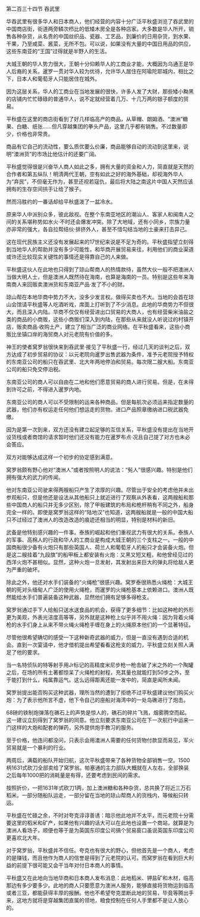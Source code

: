 

第二百三十四节 吞武里

华吞武里有很多华人和日本商人，他们经营的内容十分广泛平秋盛浏览了吞武里的中国商店街，街道两旁鳞次栉比的低矮木房全是各种店家。大多数是华人所开，销售各种杂货，从名贵的中国丝织品、瓷器、工艺品，到廉价的日用杂货，到水果、干果，乃至咸菜、酱菜，无所不包。可以说，如果没有大量的中国日用品的供应，这些东南亚的“王国”过得就是半野人的生活。

大城王朝的华人势力很大，王朝十分仰赖华人的工商业才能，大概因为乌通王是华人后裔的关系，暹罗一贯对华人较为优待，允许华人居住在阿瑜陀耶城内，相比之下，日本人和葡萄牙人只能居住在城外。

因为这层关系，华人的工商业在当地发展的很快，许多人发了大财，那些矮小黝黑的店铺内忙忙碌碌的普通华人，说不定就经营着几万、十几万两的银子额度的贸易。

平秋盛在这里的商店街看到了好几样临高产的商品，从草帽、朗姆酒、“澳洲”糖果、白糖、纸张……但凡穿越集团的拳头产品，这里几乎都有销售。不过数量即少，价格也非常贵。

商品有它自己的流动性，要么质优要么价廉，商品能够自动的流动到这里来，说明“澳洲货”的市场比他估计的还要广阔。

平秋盛觉得很是兴奋华人商人如此之多，拥有大量的资金和人力，简直就是天然的合作者和第五纵队！明清两代王朝，空有如此之好的海外基础，却视海外华人为“弃民”，不但毫无作为，甚至还视若寇仇，最后将大陆之南这片中国人天然应该拥有的生存空间拱手让给了猴子。

然而冯胜约的一番话却给平秋盛泼了一盆冷水。

原来华人中派别众多，彼此敌视。在整个东南亚地区的潮汕人、客家人和闽南人之间的关系堪称势如水火·不时还会爆发冲突。除了大地域，还有小同乡，宗族力量亦非常的强大，各自拉帮结伙·排挤外人，甚至不惜勾结当地的土豪来打击异己。

这在现代民族主义还没有发展起来的17世纪来说是不足为奇的。平秋盛指望立刻得到当地华人的帮助并没有多少可能性，和华商开展贸易来往，利用他们的商业渠道或许还比较现实关键性的事情还是得靠自己的人来做。

平秋盛这伙人在此地也只得到了琼山帮商人的热情款待，虽然大伙一般不把澳洲人当做大明人士，但是澳洲人既然待在海南，也算是海南的一员。特别是这些年来海南商人来回贩卖澳洲货和东南亚产品·发了不小的财。

琼山帮在本地华商中势力不大，没多少发言权。做得买卖也不大。当地的会首在琼山会馆请平秋盛等人吃酒听戏，席面上打听到了不少消息。此地的华商势力不但很大，而且深入内陆。华商不仅仅有经营进出口贸易的大商人，也有经营柴米油盐之类的商品的小商贩，这些小商贩们深入到内陆，在那些从来就没人听说过的村镇开店，贩卖商品·收购土产，建立了相当广泛的商业网络。在平秋盛看来，这些小商贩比坐镇口岸的海贸商人对元老院有价值的多。

神王的使者窝罗翁很快来到吞武里·接见了平秋盛一行，经过几天的谈判之后，双方达成了初步贸易的协议：以元老院向暹罗出售武器为条件，准予元老院授予特权的东南亚公司的船只在吞武里、北大年两地停泊和贸易。每次限二艘大船。东南亚公司的船只免交停泊税。

东南亚公司的商人可以自由在二地和他们愿意贸易的商人进行贸易。但是，在未得到许可之前，不得进入暹罗内地。

东南亚公司的商人可以不受限制的运来各种商品，但是每航次必须运来指定数量的武器，他们亦有权运走任何他们想运走的货物。进口产品照章缴纳进口税武器免缴。

因为是第一次到来，双方还没有建立起足够的互信关系，平秋盛没有提出在当地开设货栈或者商馆的请求暂时他们还没有能力在暹罗布点·况且自己提了对方也未必会答应。

双方对能够达成这样一个初步的协定感到满意。

窝罗翁颇有野心他对“澳洲人”或者按照明人的说法：“髡人”很感兴趣。特别是他们拥有强大的武力的传闻。

他对东南亚公司驶来得两艘船只产生了浓厚的兴趣。尽管出于安全的考虑他并未出参观船只，但是他还是设法从其他船只上就近进行了观察从外表看，这两艘船和那些中国商人的船只并无多少区别，除了甲板建筑的布局和桅杆稍有不同之外，船身完全一样的。即使是窝罗翁这样的“陆地汉”也知道，这两艘船就是一般的中国大船只不过经过了澳洲人的改造改造的痕迹还相当的明显，特别是材料的新旧。

武备是他特别感兴趣的一件事。泰族的崛起和他们重视武力有很大的关系。泰族人的军事、高棉人的行政和华人的工商业是构成大城王朝的三个支柱之一。一般的中国商船很少备有火炮只有那些英国人、荷兰人和葡萄牙人的船只才会装备火炮。但是这二艘挂着“九段旗”的船甲板上都安装有火炮：又黑又短又粗，和他曾经见过的西洋火炮不甚相似。显然，这种火炮一旦发射，其发射出来巨大的弹丸将给敌人更为严重的破坏。

除此之外，他还对水手们装备的“火绳枪”很感兴趣。窝罗泰很熟悉火绳枪：大城王朝的死对头缅甸人广泛的使用火绳枪，而暹罗的火绳枪基本上依赖进口。澳洲人既然能给水手们普遍装备这种武器，显然他们拥有足够多得枪支。

窝罗翁通过手下人给船只送水送食品的机会，获得了更多细节：比如这种枪的外形更为美观，外表光洁度高等等，另外就是这种枪上似乎并不用火绳：因为背着火绳枪的水手们身上从来不带火绳火绳枪手缠在身上的火绳原本他们的一个显著特征。

尽管他很希望确切的感受一下这种新奇武器的威力，但是一直没有遇到合适的机会。直到一次宴请中，他才借机提出希望看看这枪支的威力，平秋盛立刻关照人满足了他的要求。

当一名特侦队的特等射手用Jr标记的高精度米尼步枪一枪击破了米之外的一个陶罐之后，在场的所有土著都惊呆了火绳枪的射程，充其量也就能打到50步之外，至于能打到什么，纯属靠运气。这么远得距离还能一发中的，简直是闻所未闻。

窝罗翁提出能否购买这种武器，理所当然的遭到了拒绝不过平秋盛建议他们购买火炮：为了表示他所言不虚，他下令自己的座船对海湾中的一处岛礁进行了炮击。

68磅的铁制炮弹落在礁石上的声势是惊人的，礁石的碎片飞溅，烟雾腾空而起。这一建议立刻得到了窝罗翁的同意。他立刻要求东南亚公司在下一次航行中运来一门这样的大炮和配套的弹药，另外提供炮手教习的服务。

至于价格，他连问都没问，只表示会用澳洲人需要的任何货物付款显而易见，军火贸易就是一个暴利的行业。

两周后，满载的船队开始归航，这次平秋盛带来了各种货物全部销售一空。1500柄1631式砍刀全部卖给了窝罗翁。帕塞通的主力部队大概就在人左右，全部换装之后每年1000把的消耗量是有得，还要考虑到民间的需求。

按照折价，一把1631年式砍刀1两，加上澳洲糖和各种杂货，总共换了将近三万石稻米。一部分随船队运走，一部分留在当地的琼山帮商人的货栈内，等候船只转运。

平秋盛在忙碌之余，不时对夸克谆谆善诱：暗示他此地并不太平，而元老院十分需要这里的稻米和矿产，如果他有兴趣的话大可以在此地也设置一个商站，就算是为澳洲人看场子，顺便也等于是为英国东印度公司搞个贸易窗口虽说英国东印度公司更喜欢北大年。

对于窝罗翁，平秋盛并不信任。夸克也有很大的野心，但他首先是一个商人，考虑的是赚钱，而且他作为商人的信誉是得到了元老院的认可。而窝罗翁在看到巨大利益的前提下很可能又会干当年对付日本商人的事情。

平秋盛又在此地向当地华商和日本商人发布消息：此地稻米、钾盐矿和木材，临高那边有多少要多少。此地的商人只要愿意为澳洲人服务，能够直接将货物运到临高或者三亚，都能获得丰厚的报酬。他也不希望夸克垄断此地的贸易，毕竟等腾出手来，这地方就将是穿越集团直属的领地，粮食控制在任何人手里都不是让人放心的。

